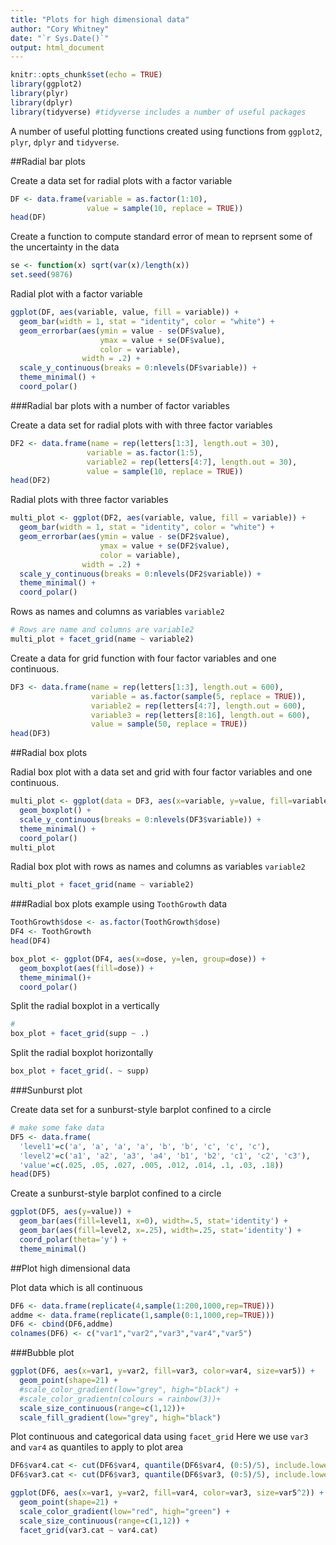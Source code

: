```yaml
---
title: "Plots for high dimensional data"
author: "Cory Whitney"
date: "`r Sys.Date()`"
output: html_document
---
```


```r
knitr::opts_chunk$set(echo = TRUE)
library(ggplot2)
library(plyr)
library(dplyr)
library(tidyverse) #tidyverse includes a number of useful packages
```

A number of useful plotting functions created using functions from `ggplot2`, `plyr`, `dplyr` and `tidyverse`.

##Radial bar plots

Create a data set for radial plots with a factor variable
```r
DF <- data.frame(variable = as.factor(1:10),
                 value = sample(10, replace = TRUE))
head(DF)
```

Create a function to compute standard error of mean to reprsent some of the uncertainty in the data
```r
se <- function(x) sqrt(var(x)/length(x)) 
set.seed(9876) 
```

Radial plot with a factor variable
```r
ggplot(DF, aes(variable, value, fill = variable)) +
  geom_bar(width = 1, stat = "identity", color = "white") +
  geom_errorbar(aes(ymin = value - se(DF$value), 
                    ymax = value + se(DF$value), 
                    color = variable), 
                width = .2) + 
  scale_y_continuous(breaks = 0:nlevels(DF$variable)) +
  theme_minimal() +
  coord_polar()
```

###Radial bar plots with a number of factor variables

Create a data set for radial plots with with three factor variables
```r
DF2 <- data.frame(name = rep(letters[1:3], length.out = 30),
                 variable = as.factor(1:5),
                 variable2 = rep(letters[4:7], length.out = 30),
                 value = sample(10, replace = TRUE))
head(DF2)
```

Radial plots with three factor variables
```r
multi_plot <- ggplot(DF2, aes(variable, value, fill = variable)) +
  geom_bar(width = 1, stat = "identity", color = "white") +
  geom_errorbar(aes(ymin = value - se(DF2$value), 
                    ymax = value + se(DF2$value), 
                    color = variable), 
                width = .2) + 
  scale_y_continuous(breaks = 0:nlevels(DF2$variable)) +
  theme_minimal() +
  coord_polar()
```

Rows as names and columns as variables `variable2`
```r
# Rows are name and columns are variable2
multi_plot + facet_grid(name ~ variable2)
```

Create a data for grid function with four factor variables and one continuous.
```r
DF3 <- data.frame(name = rep(letters[1:3], length.out = 600),
                  variable = as.factor(sample(5, replace = TRUE)),
                  variable2 = rep(letters[4:7], length.out = 600),
                  variable3 = rep(letters[8:16], length.out = 600),
                  value = sample(50, replace = TRUE))
head(DF3)
```

##Radial box plots

Radial box plot with a data set and grid with four factor variables and one continuous.
```r
multi_plot <- ggplot(data = DF3, aes(x=variable, y=value, fill=variable)) +
  geom_boxplot() +
  scale_y_continuous(breaks = 0:nlevels(DF3$variable)) +
  theme_minimal() +
  coord_polar()
multi_plot
```

Radial box plot with rows as names and columns as variables `variable2`
```r
multi_plot + facet_grid(name ~ variable2)
```

###Radial box plots example using `ToothGrowth` data 

```r
ToothGrowth$dose <- as.factor(ToothGrowth$dose)
DF4 <- ToothGrowth
head(DF4)
```

```r
box_plot <- ggplot(DF4, aes(x=dose, y=len, group=dose)) + 
  geom_boxplot(aes(fill=dose)) +
  theme_minimal()+
  coord_polar()
```

Split the radial boxplot in a vertically

```r
# 
box_plot + facet_grid(supp ~ .)
```

Split the radial boxplot horizontally 
```r
box_plot + facet_grid(. ~ supp)
```

###Sunburst plot

Create data set for a sunburst-style barplot confined to a circle
```r
# make some fake data
DF5 <- data.frame(
  'level1'=c('a', 'a', 'a', 'a', 'b', 'b', 'c', 'c', 'c'), 
  'level2'=c('a1', 'a2', 'a3', 'a4', 'b1', 'b2', 'c1', 'c2', 'c3'), 
  'value'=c(.025, .05, .027, .005, .012, .014, .1, .03, .18))
head(DF5)
```

Create a sunburst-style barplot confined to a circle

```r
ggplot(DF5, aes(y=value)) +
  geom_bar(aes(fill=level1, x=0), width=.5, stat='identity') + 
  geom_bar(aes(fill=level2, x=.25), width=.25, stat='identity') + 
  coord_polar(theta='y') + 
  theme_minimal()
```

##Plot high dimensional data

Plot data which is all continuous

```r
DF6 <- data.frame(replicate(4,sample(1:200,1000,rep=TRUE)))
addme <- data.frame(replicate(1,sample(0:1,1000,rep=TRUE)))
DF6 <- cbind(DF6,addme)
colnames(DF6) <- c("var1","var2","var3","var4","var5")
```

###Bubble plot
```r
ggplot(DF6, aes(x=var1, y=var2, fill=var3, color=var4, size=var5)) +
  geom_point(shape=21) +
  #scale_color_gradient(low="grey", high="black") +
  #scale_color_gradientn(colours = rainbow(3))+
  scale_size_continuous(range=c(1,12))+ 
  scale_fill_gradient(low="grey", high="black")
```

Plot continuous and categorical data using `facet_grid`
Here we use `var3` and `var4` as quantiles to apply to plot area  

```r

DF6$var4.cat <- cut(DF6$var4, quantile(DF6$var4, (0:5)/5), include.lowest=T)
DF6$var3.cat <- cut(DF6$var3, quantile(DF6$var3, (0:5)/5), include.lowest=T)
```

```r
ggplot(DF6, aes(x=var1, y=var2, fill=var4, color=var3, size=var5^2)) +
  geom_point(shape=21) +
  scale_color_gradient(low="red", high="green") +
  scale_size_continuous(range=c(1,12)) +
  facet_grid(var3.cat ~ var4.cat)
```


